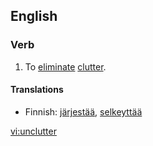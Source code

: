 ==English==

===Verb===
{{en-verb|unclutters|uncluttering|uncluttered|uncluttered}}

#To [[eliminate]] [[clutter]].

====Translations====
{{trans-top|To eliminate clutter}}
*Finnish: [[järjestää]], [[selkeyttää]]
{{trans-mid}}
{{trans-bottom}}

[[vi:unclutter]]